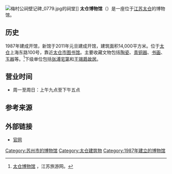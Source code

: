 [[File:梅村公祠壁记碑_0779.jpg|right]]的祠堂]]
'''太仓博物馆'''（{{lang-en|Taicang Museum}}）是一座位于[[江苏|江苏]][[太仓|太仓]]的博物馆。

==历史==
1987年建成开馆，新馆于2011年元旦建成开馆，建筑面积14,000平方米。位于[[太仓|太仓]]上海东路100号，靠近[[太仓市图书馆|太仓市图书馆]]。主要收藏文物包括[[陶瓷|陶瓷]]、[[青铜器|青铜器]]、[[书画|书画]]、[[玉器|玉器]]等。<ref>[http://www.jstour.com/scenic/923.html 太仓博物馆] {{Wayback|url=http://www.jstour.com/scenic/923.html |date=20200717014918 }}，江苏旅游网。</ref>下级单位包括[[张溥宅第|张溥宅第]]和[[王锡爵故居|王锡爵故居]]。

==营业时间==
*周一至周日：上午九点至下午五点

==参考来源==
{{reflist}}

==外部链接==
*[http://www.tcbwg.cn/ 官网] {{Wayback|url=http://www.tcbwg.cn/ |date=20200806064849 }}

{{苏州博物馆列表}}
{{DEFAULTSORT:T}}
[[Category:苏州市的博物馆|Category:苏州市的博物馆]]
[[Category:太仓建筑物|Category:太仓建筑物]]
[[Category:1987年建立的博物馆|Category:1987年建立的博物馆]]
{{museum-stub}}
